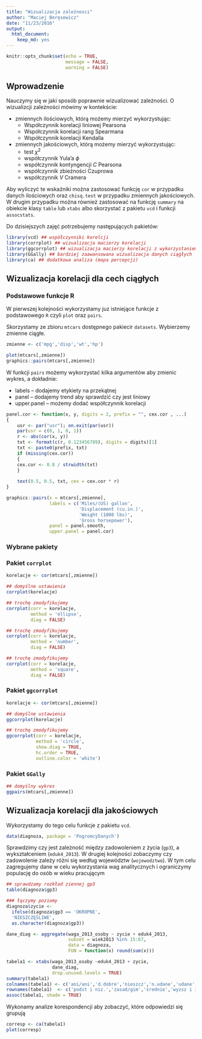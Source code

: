 ```yaml
---
title: "Wizualizacja zależnosci"
author: "Maciej Beręsewicz"
date: "11/23/2016"
output: 
  html_document: 
    keep_md: yes
---
```


```r
knitr::opts_chunk$set(echo = TRUE,
                      message = FALSE,
                      warning = FALSE)
```

## Wprowadzenie

Nauczymy się w jaki sposób poprawnie wizualizować zależności. O wizualizcji zależności mówimy w kontekście:

+ zmiennych ilościowych, którą możemy mierzyć wykorzystując:
    + Współczynnik korelacji liniowej Pearsona
    + Współczynnik korelacji rang Spearmana
    + Współczynnik korelacji Kendalla
+ zmiennych jakościowych, którą możemy mierzyć wykorzystując:
    + test $\chi^2$
    + współczynnik Yula'a $\phi$
    + współczynnik kontyngencji $C$ Pearsona
    + współczynnik zbieżności Czuprowa
    + współczynnik $V$ Cramera

Aby wyliczyć te wskaźniki można zastosować funkcję `cor` w przypadku danych ilościowych oraz `chisq.test` w przypadku zmiennych jakościowych. W drugim przypadku można również zastosować na funkcję `summary` na obiekcie klasy `table` lub `xtabs` albo skorzystać z pakietu `vcd` i funkcji `assocstats`.


Do dzisiejszych zajęć potrzebujemy następujących pakietów:

```r
library(vcd) ## współczynniki korelcji
library(corrplot) ## wizualizacja macierzy korelacji
library(ggcorrplot) ## wizualizacja macierzy korelacji z wykorzystaniem pakiety ggplot2
library(GGally) ## bardziej zaawansowana wizualizacja danych ciągłych
library(ca) ## dodatkowa analiza (mapa percepcji)
```


## Wizualizacja korelacji dla cech ciągłych

### Podstawowe funkcje R

W pierwszej kolejności wykorzystamy juz istniejące funkcje z podstawowego `R` czyli `plot` oraz `pairs`.

Skorzystamy ze zbioru `mtcars` dostępnego pakiecir `datasets`. Wybierzemy zmienne ciągłe.

```r
zmienne <- c('mpg','disp','wt','hp')

plot(mtcars[,zmienne])
graphics::pairs(mtcars[,zmienne])
```

W funkcji `pairs` możemy wykorzystać kilka argumentów aby zmienic wykres, a dokładnie:

+ labels -- dodajemy etykiety na przekątnej
+ panel -- dodajemy trend aby sprawdzić czy jest liniowy
+ upper.panel -- możemy dodać współczynnik korelacji

```r
panel.cor <- function(x, y, digits = 2, prefix = "", cex.cor , ...)
{
    usr <- par("usr"); on.exit(par(usr))
    par(usr = c(0, 1, 0, 1))
    r <- abs(cor(x, y))
    txt <- format(c(r, 0.123456789), digits = digits)[1]
    txt <- paste0(prefix, txt)
    if (missing(cex.cor))
    {
    cex.cor <- 0.8 / strwidth(txt)
    }
      
    text(0.5, 0.5, txt, cex = cex.cor * r)
}

graphics::pairs(x = mtcars[,zmienne],
                labels = c('Miles/(US) gallon',
                           'Displacement (cu.in.)',
                           'Weight (1000 lbs)',
                           'Gross horsepower'),
                panel = panel.smooth,
                upper.panel = panel.cor)
```


### Wybrane pakiety

### Pakiet `corrplot`

```r
korelacje <- cor(mtcars[,zmienne])

## domyślne ustawienia
corrplot(korelacje)

## trochę zmodyfikujemy
corrplot(corr = korelacje,
         method = 'ellipse',
         diag = FALSE)

## trochę zmodyfikujemy
corrplot(corr = korelacje,
         method = 'number',
         diag = FALSE)

## trochę zmodyfikujemy
corrplot(corr = korelacje,
         method = 'square',
         diag = FALSE)
```


### Pakiet `ggcorrplot`


```r
korelacje <- cor(mtcars[,zmienne])

## domyślne ustawienia
ggcorrplot(korelacje)

## trochę zmodyfikujemy
ggcorrplot(corr = korelacje,
           method = 'circle',
           show.diag = TRUE,
           hc.order = TRUE,
           outline.color = 'white')
```

### Pakiet `GGally`

```r
## domyślny wykres
ggpairs(mtcars[,zmienne])
```


## Wizualizacja korelacji dla jakościowych

Wykorzystamy do tego celu funkcje z pakietu `vcd`.

```r
data(diagnoza, package = 'PogromcyDanych')
```

Sprawdzimy czy jest zależność między zadowoleniem z życia (`gp3`), a wykształceniem (`eduk4_2013`). W drugiej kolejności zobaczymy czy zadowolenie zależy różni się według województw (`wojewodztwo`). W tym celu zagregujemy dane w celu wykorzystania wag analitycznych i ograniczymy populację do osób w wieku pracującym

```r
## sprawdzamy rozkład ziennej gp3
table(diagnoza$gp3)

### łączymy poziomy
diagnoza$zycie <-
  ifelse(diagnoza$gp3 == 'OKROPNE',
  'NIESZCZĘŚLIWE',
  as.character(diagnoza$gp3))

dane_diag <- aggregate(waga_2013_osoby ~ zycie + eduk4_2013,
                       subset = wiek2013 %in% 15:67,
                       data = diagnoza,
                       FUN = function(x) round(sum(x)))

tabela1 <- xtabs(waga_2013_osoby ~eduk4_2013 + zycie,
                 dane_diag,
                 drop.unused.levels = TRUE)
summary(tabela1)
colnames(tabela1) <- c('ani/ani','d.dobre','nieszcz','n.udane','udane','wspa')
rownames(tabela1)  <- c('podst i niz.','zasad/gim','średnie','wyzsz i in.')
assoc(tabela1, shade = TRUE)
```


Wykonamy analize korespondencji aby zobaczyć, które odpowiedzi się grupują

```r
corresp <- ca(tabela1)
plot(corresp)
```


